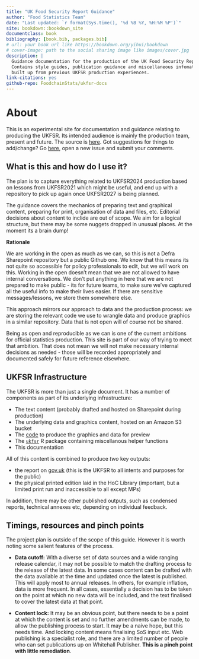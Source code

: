 ```yaml
--- 
title: "UK Food Security Report Guidance"
author: "Food Statistics Team"
date: "Last updated: `r format(Sys.time(), '%d %B %Y, %H:%M %P')`"
site: bookdown::bookdown_site
documentclass: book
bibliography: [book.bib, packages.bib]
# url: your book url like https://bookdown.org/yihui/bookdown
# cover-image: path to the social sharing image like images/cover.jpg
description: |
  Guidance documentation for the production of the UK Food Security Report.
  Contains style guides, publication guidance and miscellaneous infomation
  built up from previous UKFSR production experiences.
link-citations: yes
github-repo: FoodchainStats/ukfsr-docs
---
```


# About

This is an experimental site for documentation and guidance relating to
producing the UKFSR. Its intended audience is mainly the production team,
present and future. The source is
[here](https://github.com/FoodchainStats/ukfsr-docs). Got suggestions for things
to add/change? Go [here](https://github.com/FoodchainStats/ukfsr-docs/issues),
open a new issue and submit your comments.


## What is this and how do I use it?

The plan is to capture everything related to UKFSR2024 production based on
lessons from UKFSR2021 which might be useful, and end up with a repository to
pick up again once UKFSR2027 is being planned.

The guidance covers the mechanics of preparing text and graphical content,
preparing for print, organisation of data and files, etc. Editorial decisions
about content to inclide are out of scope. We aim for a logical structure, but
there may be some nuggets dropped in unusual places. At the moment its a brain
dump!

**Rationale**

We are working in the open as much as we can, so this is not a Defra Sharepoint
repository but a public Github one. We know that this means its not quite so
accessible for policy professionals to edit, but we will work on this. Working
in the open doesn't mean that we are not allowed to have internal conversations.
We don't put anything in here that we are not prepared to make public - its for
future teams, to make sure we've captured all the useful info to make their
lives easier. If there are sensitive messages/lessons, we store them somewhere
else.

This approach mirrors our approach to data and the production process: we are
storing the relevant code we use to wrangle data and produce graphics in a
similar repository. Data that is not open will of course not be shared.

Being as open and reproducible as we can is one of the current ambitions for
official statistics production. This site is part of our way of trying to meet
that ambition. That does not mean we will not make necessary internal decisions
as needed - those will be recorded appropriately and documented safely
for future reference elsewhere.


## UKFSR Infrastructure

The UKFSR is more than just a single document. It has a number of components as
part of its underlying infrastructure:

- The text content (probably drafted and hosted on Sharepoint during production)
- The underlying data and graphics content, hosted on an Amazon S3 bucket
- The [code](https://github.com/Defra-Data-Science-Centre-of-Excellence/UKFSR2024) to produce the graphics and data for preview
- The [`ukfsr`](https://github.com/FoodchainStats/ukfsr) R package containing miscellanous helper functions
- This documentation

All of this content is combined to produce *two* key outputs:

- the report on [gov.uk](https://www.gov.uk/government/collections/united-kingdom-food-security-report) (this is the UKFSR to all intents and purposes for the public)
- the physical printed edition laid in the HoC Library (important, but a limited print run and inaccessible to all except MPs)

In addition, there may be other published outputs, such as condensed reports,
technical annexes etc, depending on individual feedback.


## Timings, resources and pinch points

The project plan is outside of the scope of this guide. However it is worth
noting some salient features of the process.

- **Data cutoff:** With a diverse set of data sources and a wide ranging release calendar, it may not be possible to match the drafting process to the release of the latest data. In some cases content can be drafted with the data available at the time and updated once the latest is published. This will apply most to annual releases. In others, for example inflation, data is more frequent. In all cases, essentially a decision has to be taken on the point at which no new data will be included, and the text finalised to cover the latest data at that point.

- **Content lock:** It may be an obvious point, but there needs to be a point at which the content is set and no further amendments can be made, to allow the publishing process to start. It may be a naive hope, but this needs time. And locking content means finalising SoS input etc. Web publishing is a specialist role, and there are a limited number of people who can set publications up on Whitehall Publisher. **This is a pinch point with little remediation**.

